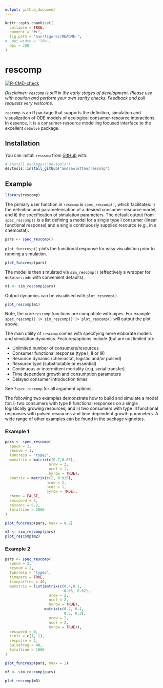 ```yaml
---
output: github_document
---
```


<!-- README.md is generated from README.Rmd. Please edit that file -->

```r
knitr::opts_chunk$set(
  collapse = TRUE,
  comment = "#>",
  fig.path = "man/figures/README-",
#  out.width = "70%",
  dpi = 300
)
```

# rescomp

<!-- badges: start -->

[![R-CMD-check](https://github.com/andrewletten/rescomp/workflows/R-CMD-check/badge.svg)](https://github.com/andrewletten/rescomp/actions)

<!-- badges: end -->

*Disclaimer: `rescomp` is still in the early stages of development. Please use with caution and perform your own sanity checks. Feedback and pull requests very welcome.*

`rescomp` is an R package that supports the definition, simulation and visualization of ODE models of ecological consumer-resource interactions. In essence, it is a consumer-resource modelling focused interface to the excellent `deSolve` package.

## Installation

You can install `rescomp` from [GitHub](https://github.com/) with:

``` r
# install.packages("devtools")
devtools::install_github("andrewletten/rescomp")
```

## Example

```r
library(rescomp)
```

The primary user function in `rescomp` is `spec_rescomp()`, which facilitates: i) the definition and parameterisation of a desired consumer-resource model, and ii) the specification of simulation parameters. The default output from `spec_rescomp()` is a list defining a model for a single type I consumer (linear functional response) and a single continuously supplied resource (e.g., in a chemostat).

```r
pars <- spec_rescomp()
```

`plot_funcresp()` plots the functional response for easy visualistion prior to running a simulation.

```r
plot_funcresp(pars)
```

<!-- `rescomp::time_vals` sets the simulation length (and other resource pulse frequency if required). The default simulation length is 1000. The function `initiate_state` sets the starting values of state variables defaulting to 10 for consumers and the resource supply concentration for resources.  -->

The model is then simulated via `sim_rescomp()` (effectively a wrapper for `deSolve::ode` with convenient defaults).

```r
m1 <- sim_rescomp(pars)
```

Output dynamics can be visualised with `plot_rescomp()`.

```r
plot_rescomp(m1) 
```

Note, the core `rescomp` functions are compatible with pipes. For example `spec_rescomp() |> sim_rescomp() |> plot_rescomp()` will output the plot above.

The main utility of `rescomp` comes with specifying more elaborate models and simulation dynamics. Features/options include (but are not limited to):

-   Unlimited number of consumers/resources
-   Consumer functional response (type I, II or III)
-   Resource dynamic (chemostat, logistic and/or pulsed)
-   Resource type (substitutable or essential)
-   Continuous or intermittent mortality (e.g. serial transfer)
-   Time dependent growth and consumption parameters
-   Delayed consumer introduction times

See `?spec_rescomp` for all argument options.

The following two examples demonstrate how to build and simulate a model for: i) two consumers with type II functional responses on a single logistically growing resources; and ii) two consumers with type III functional responses with pulsed resources and time dependent growth parameters. A wide range of other examples can be found in the package vignettes.

### Example 1

```r
pars <- spec_rescomp(
  spnum = 2, 
  resnum = 1,
  funcresp = "type2",
  mumatrix = matrix(c(0.7,0.05), 
                    nrow = 2, 
                    ncol = 1,
                    byrow = TRUE),
  kmatrix = matrix(c(2, 0.015), 
                   nrow = 2, 
                   ncol = 1, 
                   byrow = TRUE),  
  chemo = FALSE,
  resspeed = 3,
  resconc = 0.2,
  totaltime = 2000
)
```

```r
plot_funcresp(pars, maxx = 0.2)
```

```r
m2 <- sim_rescomp(pars)
plot_rescomp(m2) 
```

### Example 2

```r
pars <- spec_rescomp(
  spnum = 2, 
  resnum = 2,
  funcresp = "type3",
  timepars = TRUE,
  timeparfreq = 40,
  mumatrix = list(matrix(c(0.4,0.1,
                           0.05, 0.02), 
                    nrow = 2, 
                    ncol = 2,
                    byrow = TRUE),
                  matrix(c(0.2, 0.1,
                           0.5, 0.3), 
                    nrow = 2, 
                    ncol = 2,
                    byrow = TRUE)),
  resspeed = 0,
  rinit = c(1, 1),
  respulse = 1,
  pulsefreq = 40,
  totaltime = 1000
)
```

```r
plot_funcresp(pars, maxx = 1)
```

```r
m3 <- sim_rescomp(pars)
```

```r
plot_rescomp(m3) 
```

